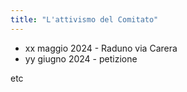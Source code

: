 ```yaml
---
title: "L'attivismo del Comitato"
---
```


- xx maggio 2024 - Raduno via Carera
- yy giugno 2024 - petizione

etc